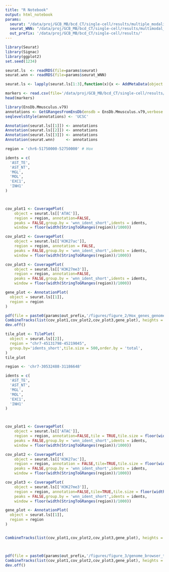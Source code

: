 ```yaml
---
title: "R Notebook"
output: html_notebook
params:
  seurat: "/data/proj/GCB_MB/bcd_CT/single-cell/results/multiple_modalities/ATAC_H3K27ac_H3K27me3/seurat_multimodal/peaks/Seurat_object.Rds"
  seurat_WNN: "/data/proj/GCB_MB/bcd_CT/single-cell/results/multimodal_data/WNN/seurat/Seurat_object_WNN.Rds"
  out_prefix: '/data/proj/GCB_MB/bcd_CT/single-cell/results/'
---
```


```r
library(Seurat)
library(Signac)
library(ggplot2)
set.seed(1234)
```

```r
seurat.ls  <- readRDS(file=params$seurat)
seurat.wnn <- readRDS(file=params$seurat_WNN)

seurat.ls <- lapply(seurat.ls[1:3],function(x){x <- AddMetaData(object = x, metadata = seurat.wnn$idents_short,col.name = 'wnn_ident_short')})
```

```r
markers <- read.csv(file='/data/proj/GCB_MB/bcd_CT/single-cell/results/multimodal_data/single_modality/H3K27ac/seurat/peaks/markers/idents_L3/markers_positive.csv')
head(markers)
```
```r
library(EnsDb.Mmusculus.v79)
annotations <- GetGRangesFromEnsDb(ensdb = EnsDb.Mmusculus.v79,verbose = FALSE)
seqlevelsStyle(annotations) <- 'UCSC'

Annotation(seurat.ls[[1]]) <- annotations
Annotation(seurat.ls[[2]]) <- annotations
Annotation(seurat.ls[[3]]) <- annotations
Annotation(seurat.wnn)     <- annotations
```


```r
region = 'chr6-51750000-52750000' # Hox

idents = c(
  'AST_TE',
  'AST_NT',
  'MGL',
  'MOL',
  'EXC1',
  'INH1'
)



cov_plot1 <- CoveragePlot(
    object = seurat.ls[['ATAC']],
    region = region, annotation=FALSE,
    peaks = FALSE,group.by = 'wnn_ident_short',idents = idents,
    window = floor(width(StringToGRanges(region))/1000))

cov_plot2 <- CoveragePlot(
    object = seurat.ls[['H3K27ac']],
    region = region, annotation = FALSE,
    peaks = FALSE,group.by = 'wnn_ident_short',idents = idents,
    window = floor(width(StringToGRanges(region))/1000))

cov_plot3 <- CoveragePlot(
    object = seurat.ls[['H3K27me3']],
    region = region, annotation=FALSE,
    peaks = FALSE,group.by = 'wnn_ident_short',idents = idents,
    window = floor(width(StringToGRanges(region))/1000))

gene_plot <- AnnotationPlot(
  object = seurat.ls[[1]],
  region = region
)

pdf(file = paste0(params$out_prefix,'/figures/figure_2/Hox_genes_genome_browser.pdf'),width = 12,height = 12)
CombineTracks(list(cov_plot1,cov_plot2,cov_plot3,gene_plot), heights = c(1,1,1,1))
dev.off()
```

```r
tile_plot <- TilePlot(
  object = seurat.ls[[2]],
  region = "chr7-45131798-45219045",
  group.by='idents_short',tile.size = 500,order.by = 'total',
)
tile_plot
```



```r
region <- 'chr7-30532488-31186648'

idents = c(
  'AST_TE',
  'AST_NT',
  'MGL',
  'MOL',
  'EXC1',
  'INH1'
)



cov_plot1 <- CoveragePlot(
    object = seurat.ls[['ATAC']],
    region = region, annotation=FALSE,tile = TRUE,tile.size = floor(width(StringToGRanges(region))/200),
    peaks = FALSE,group.by = 'wnn_ident_short',idents = idents,
    window = floor(width(StringToGRanges(region))/1000))

cov_plot2 <- CoveragePlot(
    object = seurat.ls[['H3K27ac']],
    region = region, annotation = FALSE,tile=TRUE,tile.size = floor(width(StringToGRanges(region))/200),
    peaks = FALSE,group.by = 'wnn_ident_short',idents = idents,
    window = floor(width(StringToGRanges(region))/1000))

cov_plot3 <- CoveragePlot(
    object = seurat.ls[['H3K27me3']],
    region = region, annotation=FALSE,tile=TRUE,tile.size = floor(width(StringToGRanges(region))/200),
    peaks = FALSE,group.by = 'wnn_ident_short',idents = idents,
    window = floor(width(StringToGRanges(region))/1000))

gene_plot <- AnnotationPlot(
  object = seurat.ls[[1]],
  region = region
)


CombineTracks(list(cov_plot1,cov_plot2,cov_plot3,gene_plot), heights = c(1,1,1,1))



pdf(file = paste0(params$out_prefix,'/figures/figure_3/genome_browser_tracks.pdf'),width = 6,height = 10)
CombineTracks(list(cov_plot1,cov_plot2,cov_plot3,gene_plot), heights = c(1,1,1,1))
dev.off()

```

